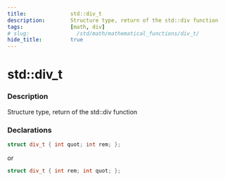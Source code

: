 ```yaml
---
title:              std::div_t
description:        Structure type, return of the std::div function
tags:               [math, div]
# slug:               /std/math/mathematical_functions/div_t/
hide_title:         true
---
```



# std::div_t

### Description

Structure type, return of the std::div function

### Declarations 
```cpp
struct div_t { int quot; int rem; };
```
or
```cpp
struct div_t { int rem; int quot; };
```